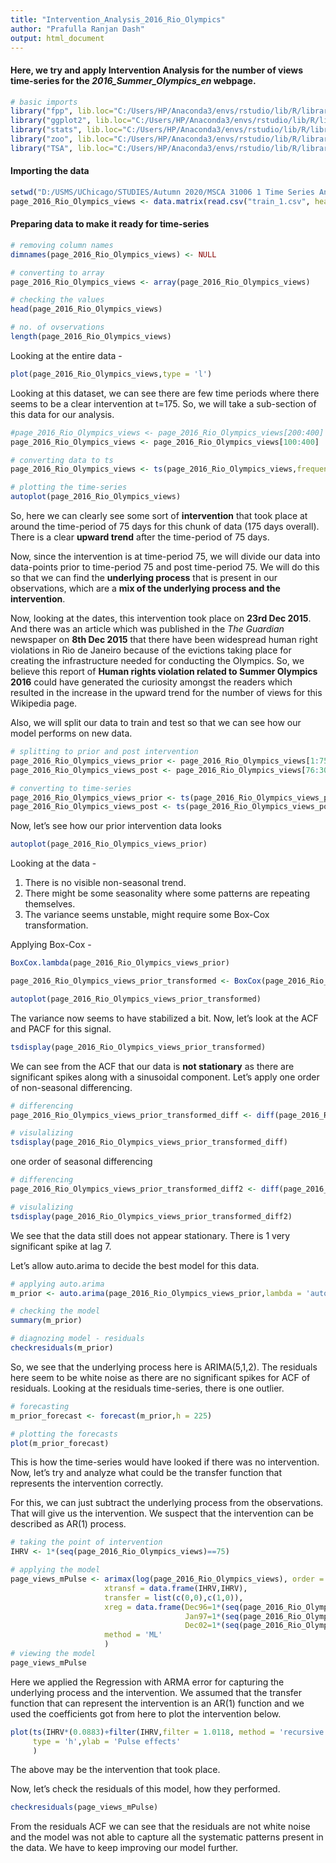 ```yaml
---
title: "Intervention_Analysis_2016_Rio_Olympics"
author: "Prafulla Ranjan Dash"
output: html_document
---
```


#### Here, we try and apply Intervention Analysis for the number of views time-series for the *2016_Summer_Olympics_en* webpage.

```r
# basic imports
library("fpp", lib.loc="C:/Users/HP/Anaconda3/envs/rstudio/lib/R/library")
library("ggplot2", lib.loc="C:/Users/HP/Anaconda3/envs/rstudio/lib/R/library")
library("stats", lib.loc="C:/Users/HP/Anaconda3/envs/rstudio/lib/R/library")
library("zoo", lib.loc="C:/Users/HP/Anaconda3/envs/rstudio/lib/R/library")
library("TSA", lib.loc="C:/Users/HP/Anaconda3/envs/rstudio/lib/R/library")
```

#### Importing the data

```r
setwd("D:/USMS/UChicago/STUDIES/Autumn 2020/MSCA 31006 1 Time Series Analysis and Forecasting/Final Project/Data")
page_2016_Rio_Olympics_views <- data.matrix(read.csv("train_1.csv", header = TRUE, row.names = 1,sep = ",",nrows = 1,skip = 12186))
```

#### Preparing data to make it ready for time-series

```r
# removing column names
dimnames(page_2016_Rio_Olympics_views) <- NULL

# converting to array
page_2016_Rio_Olympics_views <- array(page_2016_Rio_Olympics_views)

# checking the values
head(page_2016_Rio_Olympics_views)

# no. of ovservations
length(page_2016_Rio_Olympics_views)
```

Looking at the entire data - 

```r
plot(page_2016_Rio_Olympics_views,type = 'l')
```

Looking at this dataset, we can see there are few time periods where there seems to be a clear intervention at t=175. So, we will take a sub-section of this data for our analysis.

```r
#page_2016_Rio_Olympics_views <- page_2016_Rio_Olympics_views[200:400]
page_2016_Rio_Olympics_views <- page_2016_Rio_Olympics_views[100:400]

# converting data to ts
page_2016_Rio_Olympics_views <- ts(page_2016_Rio_Olympics_views,frequency = 1)

# plotting the time-series
autoplot(page_2016_Rio_Olympics_views)
```

So, here we can clearly see some sort of **intervention** that took place at around the time-period of 75 days for this chunk of data (175 days overall). There is a clear **upward trend** after the time-period of 75 days. 

Now, since the intervention is at time-period 75, we will divide our data into data-points prior to time-period 75 and post time-period 75. We will do this so that we can find the **underlying process** that is present in our observations, which are a **mix of the underlying process and the intervention**.

Now, looking at the dates, this intervention took place on **23rd Dec 2015**. And there was an article which was published in the *The Guardian* newspaper on **8th Dec 2015** that there have been widespread human right violations in Rio de Janeiro because of the evictions taking place for creating the infrastructure needed for conducting the Olympics. So, we believe this report of **Human rights violation related to Summer Olympics 2016** could have generated the curiosity amongst the readers which resulted in the increase in the upward trend for the number of views for this Wikipedia page.

Also, we will split our data to train and test so that we can see how our model performs on new data.

```r
# splitting to prior and post intervention
page_2016_Rio_Olympics_views_prior <- page_2016_Rio_Olympics_views[1:75]
page_2016_Rio_Olympics_views_post <- page_2016_Rio_Olympics_views[76:300]

# converting to time-series
page_2016_Rio_Olympics_views_prior <- ts(page_2016_Rio_Olympics_views_prior)
page_2016_Rio_Olympics_views_post <- ts(page_2016_Rio_Olympics_views_post)
```

Now, let's see how our prior intervention data looks

```r
autoplot(page_2016_Rio_Olympics_views_prior)
```


Looking at the data - 

1. There is no visible non-seasonal trend.  
2. There might be some seasonality where some patterns are repeating themselves.
3. The variance seems unstable, might require some Box-Cox transformation.

Applying Box-Cox - 

```r
BoxCox.lambda(page_2016_Rio_Olympics_views_prior)

page_2016_Rio_Olympics_views_prior_transformed <- BoxCox(page_2016_Rio_Olympics_views_prior,lambda = -0.6576963)

autoplot(page_2016_Rio_Olympics_views_prior_transformed)
```

The variance now seems to have stabilized a bit. Now, let's look at the ACF and PACF for this signal.

```r
tsdisplay(page_2016_Rio_Olympics_views_prior_transformed)
```

We can see from the ACF that our data is **not stationary** as there are significant spikes along with a sinusoidal component. Let's apply one order of non-seasonal differencing.

```r
# differencing
page_2016_Rio_Olympics_views_prior_transformed_diff <- diff(page_2016_Rio_Olympics_views_prior_transformed)

# visulalizing
tsdisplay(page_2016_Rio_Olympics_views_prior_transformed_diff)
```

one order of seasonal differencing


```r
# differencing
page_2016_Rio_Olympics_views_prior_transformed_diff2 <- diff(page_2016_Rio_Olympics_views_prior_transformed_diff,lag = 7)

# visulalizing
tsdisplay(page_2016_Rio_Olympics_views_prior_transformed_diff2)
```


We see that the data still does not appear stationary. There is 1 very significant spike at lag 7.

Let's allow auto.arima to decide the best model for this data.

```r
# applying auto.arima
m_prior <- auto.arima(page_2016_Rio_Olympics_views_prior,lambda = 'auto')

# checking the model
summary(m_prior)

# diagnozing model - residuals
checkresiduals(m_prior)
```

So, we see that the underlying process here is ARIMA(5,1,2). The residuals here seem to be white noise as there are no significant spikes for ACF of residuals. Looking at the residuals time-series, there is one outlier.

```r
# forecasting
m_prior_forecast <- forecast(m_prior,h = 225)

# plotting the forecasts
plot(m_prior_forecast)
```

This is how the time-series would have looked if there was no intervention. Now, let's try and analyze what could be the transfer function that represents the intervention correctly.

For this, we can just subtract the underlying process from the observations. That will give us the intervention. We suspect that the intervention can be described as AR(1) process.

```r
# taking the point of intervention
IHRV <- 1*(seq(page_2016_Rio_Olympics_views)==75)

# applying the model
page_views_mPulse <- arimax(log(page_2016_Rio_Olympics_views), order = c(5,1,2),
                     xtransf = data.frame(IHRV,IHRV),
                     transfer = list(c(0,0),c(1,0)),
                     xreg = data.frame(Dec96=1*(seq(page_2016_Rio_Olympics_views)==12),
                                       Jan97=1*(seq(page_2016_Rio_Olympics_views)==13),
                                       Dec02=1*(seq(page_2016_Rio_Olympics_views)==84)),
                     method = 'ML'
                     )
# viewing the model
page_views_mPulse
```

Here we applied the Regression with ARMA error for capturing the underlying process and the intervention. We assumed that the transfer function that can represent the intervention is an AR(1) function and we used the coefficients got from here to plot the intervention below.

```r
plot(ts(IHRV*(0.0883)+filter(IHRV,filter = 1.0118, method = 'recursive', sides = 1)*(0.0883)),
     type = 'h',ylab = 'Pulse effects'
     )
```

The above may be the intervention that took place.

Now, let's check the residuals of this model, how they performed.

```r
checkresiduals(page_views_mPulse)
```

From the residuals ACF we can see that the residuals are not white noise and the model was not able to capture all the systematic patterns present in the data. We have to keep improving our model further.
